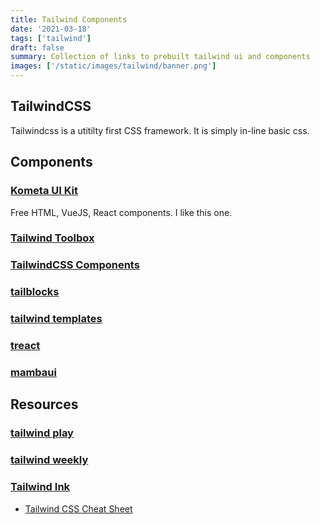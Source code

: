 ```yaml
---
title: Tailwind Components
date: '2021-03-18'
tags: ['tailwind']
draft: false
summary: Collection of links to prebuilt tailwind ui and components
images: ['/static/images/tailwind/banner.png']
---
```


## TailwindCSS

Tailwindcss is a utitilty first CSS framework. It is simply in-line basic css.

## Components

### [Kometa UI Kit](https://kitwind.io/products/kometa)

Free HTML, VueJS, React components. I like this one.

### [Tailwind Toolbox](https://www.tailwindtoolbox.com/)

### [TailwindCSS Components](https://tailwindcomponents.com/)

### [tailblocks](https://tailblocks.cc/)

### [tailwind templates](https://tailwindtemplates.io/)

### [treact](https://treact.owaiskhan.me/)

### [mambaui](https://mambaui.com/)

## Resources

### [tailwind play](https://play.tailwindcss.com/)

### [tailwind weekly](https://www.getrevue.co/profile/tailwind-weekly)

### [Tailwind Ink](https://tailwind.ink/)

- [Tailwind CSS Cheat Sheet](https://nerdcave.com/tailwind-cheat-sheet)
